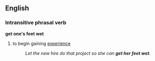 ==English==

===Intransitive phrasal verb===
'''get one's feet wet'''
#{{idiom}} to begin gaining [[experience]]
#:''Let the new hire do that project so she can '''get her feet wet'''.''